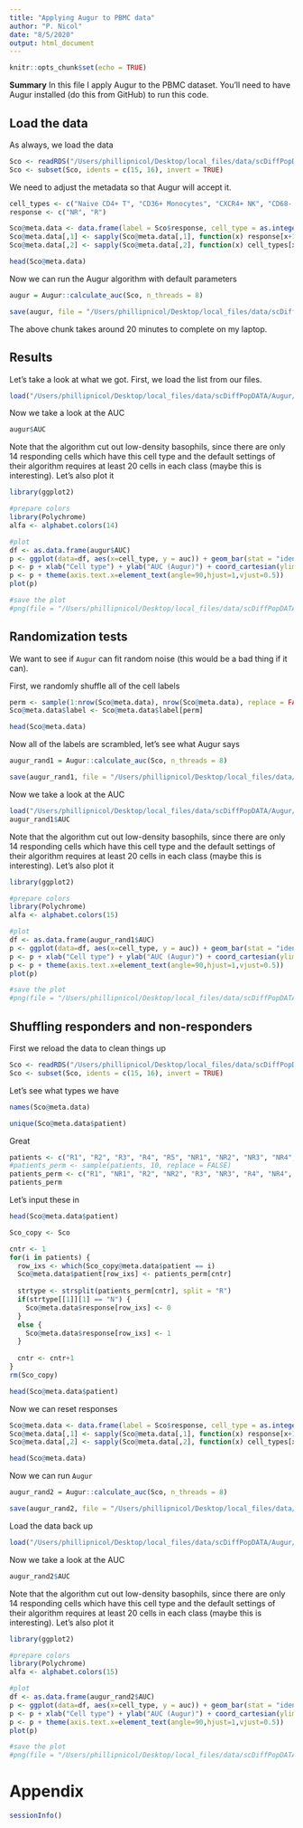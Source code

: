 ```yaml
---
title: "Applying Augur to PBMC data"
author: "P. Nicol"
date: "8/5/2020"
output: html_document
---
```


```r
knitr::opts_chunk$set(echo = TRUE)
```

**Summary** In this file I apply Augur to the PBMC dataset. You'll need to have Augur installed (do this from GitHub) to run this code. 


## Load the data 

As always, we load the data 

```r
Sco <- readRDS("/Users/phillipnicol/Desktop/local_files/data/scDiffPopDATA/gse145281/seurat.RDS")
Sco <- subset(Sco, idents = c(15, 16), invert = TRUE)
```

We need to adjust the metadata so that Augur will accept it.

```r
cell_types <- c("Naive CD4+ T", "CD36+ Monocytes", "CXCR4+ NK", "CD68- Monocytes", "CD8A T", "CD14- INFG- Monocytes", "B cells", "CXCR4- NK", "Non classical monocytes", "Monocytes", "RUNX3+ NK", "Myeloid DC", "Low-density basophils", "Effector Memory T", "Th1")
response <- c("NR", "R")

Sco@meta.data <- data.frame(label = Sco$response, cell_type = as.integer(Sco$seurat_clusters))
Sco@meta.data[,1] <- sapply(Sco@meta.data[,1], function(x) response[x+1])
Sco@meta.data[,2] <- sapply(Sco@meta.data[,2], function(x) cell_types[x])

head(Sco@meta.data)
```

Now we can run the Augur algorithm with default parameters

```r
augur = Augur::calculate_auc(Sco, n_threads = 8)

save(augur, file = "/Users/phillipnicol/Desktop/local_files/data/scDiffPopDATA/Augur/augur_res.RData")
```

The above chunk takes around 20 minutes to complete on my laptop.


## Results

Let's take a look at what we got. First, we load the list from our files.

```r
load("/Users/phillipnicol/Desktop/local_files/data/scDiffPopDATA/Augur/augur_res.RData")
```

Now we take a look at the AUC 

```r
augur$AUC
```

Note that the algorithm cut out low-density basophils, since there are only 14 responding cells which have this cell type and the default settings of their algorithm requires at least $20$ cells in each class (maybe this is interesting). Let's also plot it 


```r
library(ggplot2)

#prepare colors
library(Polychrome)
alfa <- alphabet.colors(14)

#plot
df <- as.data.frame(augur$AUC)
p <- ggplot(data=df, aes(x=cell_type, y = auc)) + geom_bar(stat = "identity", fill = alfa)
p <- p + xlab("Cell type") + ylab("AUC (Augur)") + coord_cartesian(ylim=c(0.5,0.75))
p <- p + theme(axis.text.x=element_text(angle=90,hjust=1,vjust=0.5))
plot(p)

#save the plot
#png(file = "/Users/phillipnicol/Desktop/local_files/data/scDiffPopDATA/Augur/auc_pbmc.png")
```


## Randomization tests 

We want to see if `Augur` can fit random noise (this would be a bad thing if it can). 

First, we randomly shuffle all of the cell labels 

```r
perm <- sample(1:nrow(Sco@meta.data), nrow(Sco@meta.data), replace = FALSE)
Sco@meta.data$label <- Sco@meta.data$label[perm]

head(Sco@meta.data)
```

Now all of the labels are scrambled, let's see what Augur says 


```r
augur_rand1 = Augur::calculate_auc(Sco, n_threads = 8)

save(augur_rand1, file = "/Users/phillipnicol/Desktop/local_files/data/scDiffPopDATA/Augur/augur_rand1_res.RData")
```


Now we take a look at the AUC 

```r
load("/Users/phillipnicol/Desktop/local_files/data/scDiffPopDATA/Augur/augur_rand1_res.RData")
augur_rand1$AUC
```
Note that the algorithm cut out low-density basophils, since there are only 14 responding cells which have this cell type and the default settings of their algorithm requires at least $20$ cells in each class (maybe this is interesting). Let's also plot it 


```r
library(ggplot2)

#prepare colors
library(Polychrome)
alfa <- alphabet.colors(15)

#plot
df <- as.data.frame(augur_rand1$AUC)
p <- ggplot(data=df, aes(x=cell_type, y = auc)) + geom_bar(stat = "identity", fill = alfa)
p <- p + xlab("Cell type") + ylab("AUC (Augur)") + coord_cartesian(ylim=c(0.5,0.75))
p <- p + theme(axis.text.x=element_text(angle=90,hjust=1,vjust=0.5))
plot(p)

#save the plot
#png(file = "/Users/phillipnicol/Desktop/local_files/data/scDiffPopDATA/Augur/auc_pbmc.png")
```

## Shuffling responders and non-responders 

First we reload the data to clean things up 
```r
Sco <- readRDS("/Users/phillipnicol/Desktop/local_files/data/scDiffPopDATA/gse145281/seurat.RDS")
Sco <- subset(Sco, idents = c(15, 16), invert = TRUE)

```


Let's see what types we have 

```r
names(Sco@meta.data)

unique(Sco@meta.data$patient)
```

Great

```r
patients <- c("R1", "R2", "R3", "R4", "R5", "NR1", "NR2", "NR3", "NR4", "NR5")
#patients_perm <- sample(patients, 10, replace = FALSE)
patients_perm <- c("R1", "NR1", "R2", "NR2", "R3", "NR3", "R4", "NR4", "R5", "NR5")
patients_perm
```

Let's input these in

```r
head(Sco@meta.data$patient)

Sco_copy <- Sco

cntr <- 1
for(i in patients) {
  row_ixs <- which(Sco_copy@meta.data$patient == i)
  Sco@meta.data$patient[row_ixs] <- patients_perm[cntr]
  
  strtype <- strsplit(patients_perm[cntr], split = "R")
  if(strtype[[1]][1] == "N") {
    Sco@meta.data$response[row_ixs] <- 0
  }
  else {
    Sco@meta.data$response[row_ixs] <- 1
  }
  
  cntr <- cntr+1 
}
rm(Sco_copy)

head(Sco@meta.data$patient)
```

Now we can reset responses

```r
Sco@meta.data <- data.frame(label = Sco$response, cell_type = as.integer(Sco$seurat_clusters))
Sco@meta.data[,1] <- sapply(Sco@meta.data[,1], function(x) response[x+1])
Sco@meta.data[,2] <- sapply(Sco@meta.data[,2], function(x) cell_types[x])

head(Sco@meta.data)
```
Now we can run `Augur`

```r
augur_rand2 = Augur::calculate_auc(Sco, n_threads = 8)

save(augur_rand2, file = "/Users/phillipnicol/Desktop/local_files/data/scDiffPopDATA/Augur/augur_rand2_res.RData")
```


Load the data back up

```r
load("/Users/phillipnicol/Desktop/local_files/data/scDiffPopDATA/Augur/augur_rand2_res.RData")
```




Now we take a look at the AUC 

```r
augur_rand2$AUC
```

Note that the algorithm cut out low-density basophils, since there are only 14 responding cells which have this cell type and the default settings of their algorithm requires at least $20$ cells in each class (maybe this is interesting). Let's also plot it 


```r
library(ggplot2)

#prepare colors
library(Polychrome)
alfa <- alphabet.colors(15)

#plot
df <- as.data.frame(augur_rand2$AUC)
p <- ggplot(data=df, aes(x=cell_type, y = auc)) + geom_bar(stat = "identity", fill = alfa)
p <- p + xlab("Cell type") + ylab("AUC (Augur)") + coord_cartesian(ylim=c(0.5,0.75))
p <- p + theme(axis.text.x=element_text(angle=90,hjust=1,vjust=0.5))
plot(p)

#save the plot
#png(file = "/Users/phillipnicol/Desktop/local_files/data/scDiffPopDATA/Augur/auc_pbmc.png")
```

# Appendix 


```r
sessionInfo()
```























